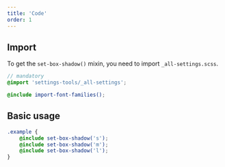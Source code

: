 ```yaml
---
title: 'Code'
order: 1
---
```


## Import

To get the `set-box-shadow()` mixin, you need to import `_all-settings.scss`.

```scss
// mandatory
@import 'settings-tools/_all-settings';

@include import-font-families();

```

## Basic usage

```scss
.example {
    @include set-box-shadow('s');
    @include set-box-shadow('m');
    @include set-box-shadow('l');
}
```